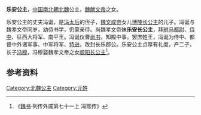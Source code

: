 {{東亞女性歷史人物
| 名稱=乐安公主
| 身份=[[北魏|北魏]]公主
| 畫像=
| 說明=
| 姓=元
| 名=
| 封爵=[[公主|公主]]
| 位號=
| 封號=乐安长公主
| 婚年=
| 逝世年=
| 墳墓=
| 父親=[[魏献文帝|魏献文帝]]
| 夫=[[冯诞|冯诞]]
| 夫之父=[[冯熙|冯熙]]
| 子=[[冯穆|冯穆]]
|}}
'''乐安公主'''，[[中国|中国]][[南北朝|南北朝]][[北魏|北魏]]公主，[[魏献文帝|魏献文帝]]之女。

乐安公主的丈夫冯诞，是[[冯太后|冯太后]]的侄子，[[魏文成帝|魏文成帝]]女儿[[博陵公主|博陵长公主]]的儿子。冯诞与魏孝文帝同岁，幼侍书学，仍蒙亲待。尚魏孝文帝妹'''乐安长公主'''，拜[[驸马都尉|驸马都尉]]、[[侍中|侍中]]、征西大将军、南平王。冯诞仪曹[[尚书|尚书]]，知殿中事。罢庶姓王，冯诞为侍中、都督中外诸军事、中军将军、[[特进|特进]]，改封长乐郡公。乐安公主贞厚有礼度，产二子，长子[[冯穆|冯穆]]，冯穆娶魏孝文帝之女[[顺阳公主|顺阳长公主]]<ref>《[[魏书|魏书]]·列传外戚第七十一上 冯熙传》 </ref>。

== 参考资料 ==
<references/>
[[Category:北魏公主|Category:北魏公主]]
[[Category:元姓|Category:元姓]]